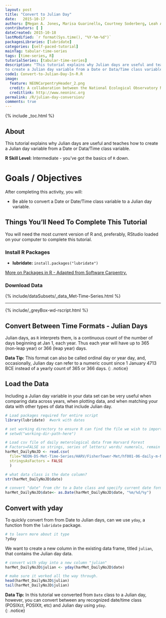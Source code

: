 ```yaml
---
layout: post
title: "Convert to Julian Day"
date:   2015-10-17
authors: [Megan A. Jones, Marisa Guarinello, Courtney Soderberg, Leah A. Wasser]
contributors: [ ] 
dateCreated: 2015-10-18
lastModified: `r format(Sys.time(), "%Y-%m-%d")`
packagesLibraries: [lubridate]
categories: [self-paced-tutorial]
mainTag: tabular-time-series
tags: [time-series, R]
tutorialSeries: [tabular-time-series]
description: "This tutorial explains why Julian days are useful and teaches how
to create a Julian day variable from a Date or Data/Time class variable."
code1: Convert-to-Julian-Day-In-R.R
image:
  feature: NEONCarpentryHeader_2.png
  credit: A collaboration between the National Ecological Observatory Network (NEON) and Data Carpentry
  creditlink: http://www.neoninc.org
permalink: /R/julian-day-conversion/
comments: true
---
```


{% include _toc.html %}

## About
This tutorial explains why Julian days are useful and teaches how to create a
Julian day variable from a Date or Data/Time class variable.

**R Skill Level:** Intermediate - you've got the basics of `R` down.

<div id="objectives" markdown="1">

# Goals / Objectives
After completing this activity, you will:

 * Be able to convert a Date or Date/Time class variable to a Julian day
 variable.

## Things You’ll Need To Complete This Tutorial
You will need the most current version of R and, preferably, RStudio loaded on your computer to complete this tutorial.

### Install R Packages
* **lubridate:** `install.packages("lubridate")`

[More on Packages in R - Adapted from Software Carpentry.]({{ site.baseurl }}/R/Packages-In-R/)

### Download Data 
{% include/dataSubsets/_data_Met-Time-Series.html %}

****
{% include/_greyBox-wd-rscript.html %}

</div>

## Convert Between Time Formats - Julian Days
Julian days, as `R` interprets them, is a continuous count of the number of days 
beginning at Jan 1, each year. Thus each year will have up to 365 (non-leap
year) or 366 (leap year) days. 

<i class="fa fa-star"></i> **Data Tip:**  This format can also be called ordinal
day or year day, and, occasionally, Julian day can refer to a numeric count
since 1 January 4713 BCE instead of a yearly count of 365 or 366 days.
{: .notice}

## Load the Data
Including a Julian day variable in your data set can be very useful when
comparing data across years, when plotting data, and when matching your data
with other types of data that include Julian day.  

```r

# Load packages required for entire script
library(lubridate)  #work with dates

# set working directory to ensure R can find the file we wish to import
# setwd("working-dir-path-here")

# Load csv file of daily meterological data from Harvard Forest
# Factors=FALSE so strings, series of letters/ words/ numerals, remain characters
harMet_DailyNoJD <- read.csv(
  file="NEON-DS-Met-Time-Series/HARV/FisherTower-Met/hf001-06-daily-m-NoJD.csv",
  stringsAsFactors = FALSE
  )

# what data class is the date column? 
str(harMet_DailyNoJD$date)

# convert "date" from chr to a Date class and specify current date format
harMet_DailyNoJD$date<- as.Date(harMet_DailyNoJD$date, "%m/%d/%y")
```

## Convert with yday
To quickly convert from from Date to Julian days, can we use `yday`, a function
from the `lubridate` package. 

```r
# to learn more about it type
?yday
```

We want to create a new column in the existing data frame, titled `julian`, that
contains the Julian day data.  

``` r
# convert with yday into a new column "julian"
harMet_DailyNoJD$julian <- yday(harMet_DailyNoJD$date)  

# make sure it worked all the way through. 
head(harMet_DailyNoJD$julian) 
tail(harMet_DailyNoJD$julian)

```

<i class="fa fa-star"></i> **Data Tip:**  In this tutorial we converted from
`Date` class to a Julian day, however, you can convert between any recognized
date/time class (POSIXct, POSIXlt, etc) and Julian day using `yday`.  
{: .notice}
